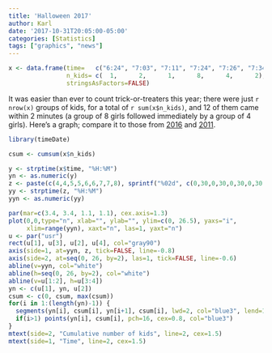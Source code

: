 ```yaml
---
title: 'Halloween 2017'
author: Karl
date: '2017-10-31T20:05:00-05:00'
categories: [Statistics]
tags: ["graphics", "news"]
---
```


```r
x <- data.frame(time=   c("6:24", "7:03", "7:11", "7:24", "7:26", "7:34"),
                n_kids= c(  1,      2,      1,      8,      4,      2),
                stringsAsFactors=FALSE)
```

It was easier than ever to count trick-or-treaters this year; there
were just `r nrow(x)` groups of kids, for a total of `r
sum(x$n_kids)`, and 12 of them came within 2 minutes (a group of 8
girls followed immediately by a group of 4 girls). Here's a graph;
compare it to those from
[2016](http://kbroman.org/blog/2016/10/31/halloween-2016-count/) and
[2011](http://kbroman.org/blog/2011/10/31/halloween-2011-count/).

```r
library(timeDate)

csum <- cumsum(x$n_kids)

y <- strptime(x$time, "%H:%M")
yn <- as.numeric(y)
z <- paste(c(4,4,5,5,6,6,7,7,8), sprintf("%02d", c(0,30,0,30,0,30,0,30,0)), sep=":")
yy <- strptime(z, "%H:%M")
yyn <- as.numeric(yy)

par(mar=c(3.4, 3.4, 1.1, 1.1), cex.axis=1.3)
plot(0,0,type="n", xlab="", ylab="", ylim=c(0, 26.5), yaxs="i",
     xlim=range(yyn), xaxt="n", las=1, yaxt="n")
u <- par("usr")
rect(u[1], u[3], u[2], u[4], col="gray90")
axis(side=1, at=yyn, z, tick=FALSE, line=-0.8)
axis(side=2, at=seq(0, 26, by=2), las=1, tick=FALSE, line=-0.6)
abline(v=yyn, col="white")
abline(h=seq(0, 26, by=2), col="white")
abline(v=u[1:2], h=u[3:4])
yn <- c(u[1], yn, u[2])
csum <- c(0, csum, max(csum))
for(i in 1:(length(yn)-1)) {
  segments(yn[i], csum[i], yn[i+1], csum[i], lwd=2, col="blue3", lend=1, ljoin=1)
  if(i>1) points(yn[i], csum[i], pch=16, cex=0.8, col="blue3")
}
mtext(side=2, "Cumulative number of kids", line=2, cex=1.5)
mtext(side=1, "Time", line=2, cex=1.5)
```

